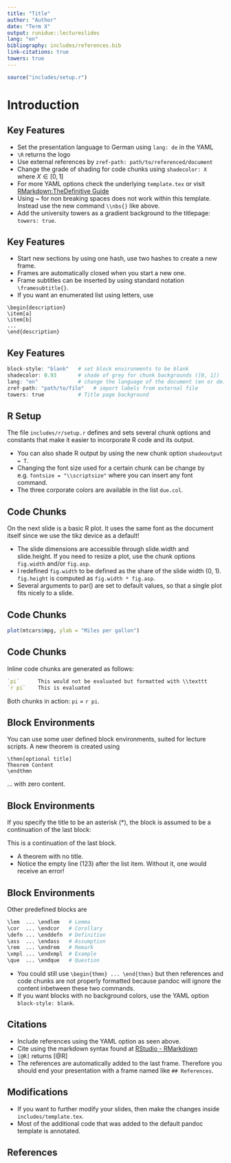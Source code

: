```yaml
---
title: "Title"
author: "Author"
date: "Term X"
output: runidue::lectureslides
lang: "en"
bibliography: includes/references.bib
link-citations: true
towers: true
---
```





```r
source("includes/setup.r")
```

# Introduction

## Key Features
- Set the presentation language to German using `lang: de` in the YAML
- `\R` returns the \R logo
- Use external references by `zref-path: path/to/referenced/document`
- Change the grade of shading for code chunks using `shadecolor: X` where $X \in [0, 1]$
- For more YAML options check the underlying `template.tex` or visit [R\nbs{}Markdown:\nbs{}The\nbs{}Definitive Guide](http://bookdown.org/yihui/rmarkdown/pdf-document.html)
- Using ~ for non breaking spaces does not work within this template. Instead use the new command `\\nbs{}` like above. 
- Add the university towers as a gradient background to the titlepage: `towers: true`.


## Key Features
- Start new sections by using one hash, use two hashes to create a new frame.
- Frames are automatically closed when you start a new one.
- Frame subtitles can be inserted by using standard \TeX notation `\framesubtitle{}`.
- If you want an enumerated list using letters, use

\bigskip
```
\begin{description}
\item[a]
\item[b]
...
\end{description}
```

## Key Features
\framesubtitle{Additional to the pandoc beamer template}

```r
block-style: "blank"   # set block environments to be blank
shadecolor: 0.93       # shade of grey for chunk backgrounds ([0, 1])
lang: "en"             # change the language of the document (en or de)
zref-path: "path/to/file"   # import labels from external file
towers: true           # Title page background
```


## R Setup
The file `includes/r/setup.r` defines and sets several chunk options and constants that make it easier to incorporate R code and its output.

- You can also shade R output by using the new chunk option `shadeoutput = T`.
- Changing the font size used for a certain chunk can be change by e.g. `fontsize = "\\scriptsize"` where you can insert any \LaTeX \nbs font command.
- The three corporate colors are available in the list `due.col`.




## Code Chunks
\framesubtitle{Plots}

On the next slide is a basic R plot. It uses the same font as the document itself since we use the tikz device as a default!

- The slide dimensions are accessible through slide.width and slide.height. If you need to resize a plot, use the chunk options `fig.width` and/or `fig.asp`.
- I redefined `fig.width` to be defined as the share of the slide width (0, 1). `fig.height` is computed as `fig.width * fig.asp`.
- Several arguments to par() are set to default values, so that a single plot fits nicely to a slide.

## Code Chunks
\framesubtitle{Plots}

```r
plot(mtcars$mpg, ylab = "Miles per gallon")
```


## Code Chunks
\framesubtitle{Inline code chunks}

Inline code chunks are generated as follows:


```r
`pi`      This would not be evaluated but formatted with \\texttt
`r pi`    This is evaluated
```

Both chunks in action: `pi` = `r pi`.


## Block Environments

You can use some user defined block environments, suited for lecture scripts. A new theorem is created using

```
\thmn[optional title]
Theorem Content
\endthmn
```

\thmn[A great theorem]
... with zero content.
\endthmn



## Block Environments
If you specify the title to be an asterisk (*), the block is assumed to be a continuation of the last block:

\thmn[*]
This is a continuation of the last block.
\endthmn

\thmn
- A theorem with no title.
- Notice the empty line (123) after the list item. Without it, one would receive an error!

\endthmn



## Block Environments

Other predefined blocks are

```r
\lem  ... \endlem   # Lemma
\cor  ... \endcor   # Corollary
\defn ... \enddefn  # Definition
\ass  ... \endass   # Assumption
\rem  ... \endrem   # Remark
\xmpl ... \endxmpl  # Example
\que  ... \endque   # Question
```

- You could still use `\begin{thmn} ... \end{thmn}` but then references and code chunks are not properly formatted because pandoc will ignore the content inbetween these two commands.
- If you want blocks with no background colors, use the YAML option `block-style: blank`.


## Citations

- Include references using the YAML option as seen above.
- Cite using the markdown syntax found at [RStudio - RMarkdown](https://rmarkdown.rstudio.com/authoring_bibliographies_and_citations.html#citations)
- `[@R]` returns [@R]
- The references are automatically added to the last frame. Therefore you should end your presentation with a frame named like `## References`.

## Modifications

- If you want to further modify your slides, then make the changes inside `includes/template.tex`.
- Most of the additional code that was added to the default pandoc template is annotated.


## References







